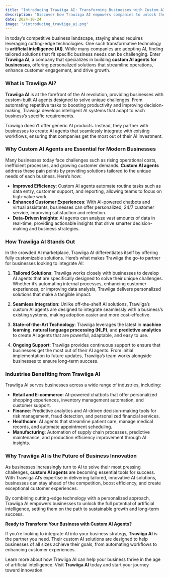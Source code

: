 ```yaml
---
title: "Introducing Trawiiga AI: Transforming Businesses with Custom AI Agents"
description: "Discover how Trawiiga AI empowers companies to unlock the full potential of artificial intelligence for their unique needs."
date: 2024-10-24
image: "/introducing_trawiiga_ai.png"
---
```


In today’s competitive business landscape, staying ahead requires leveraging cutting-edge technologies. One such transformative technology is **artificial intelligence (AI)**. While many companies are adopting AI, finding tailored solutions that fit specific business needs can be challenging. Enter **Trawiiga AI**, a company that specializes in building **custom AI agents for businesses**, offering personalized solutions that streamline operations, enhance customer engagement, and drive growth.

### What is Trawiiga AI?

**Trawiiga AI** is at the forefront of the AI revolution, providing businesses with custom-built AI agents designed to solve unique challenges. From automating repetitive tasks to boosting productivity and improving decision-making, Trawiiga develops intelligent AI systems that adapt to each business’s specific requirements.

Trawiiga doesn’t offer generic AI products. Instead, they partner with businesses to create AI agents that seamlessly integrate with existing workflows, ensuring that companies get the most out of their AI investment.

### Why Custom AI Agents are Essential for Modern Businesses

Many businesses today face challenges such as rising operational costs, inefficient processes, and growing customer demands. **Custom AI agents** address these pain points by providing solutions tailored to the unique needs of each business. Here’s how:

- **Improved Efficiency**: Custom AI agents automate routine tasks such as data entry, customer support, and reporting, allowing teams to focus on high-value work.
- **Enhanced Customer Experiences**: With AI-powered chatbots and virtual assistants, businesses can offer personalized, 24/7 customer service, improving satisfaction and retention.
- **Data-Driven Insights**: AI agents can analyze vast amounts of data in real-time, providing actionable insights that drive smarter decision-making and business strategies.

### How Trawiiga AI Stands Out

In the crowded AI marketplace, Trawiiga AI differentiates itself by offering fully customizable solutions. Here’s what makes Trawiiga the go-to partner for businesses looking to integrate AI:

1. **Tailored Solutions**: Trawiiga works closely with businesses to develop AI agents that are specifically designed to solve their unique challenges. Whether it’s automating internal processes, enhancing customer experiences, or improving data analysis, Trawiiga delivers personalized solutions that make a tangible impact.

2. **Seamless Integration**: Unlike off-the-shelf AI solutions, Trawiiga’s custom AI agents are designed to integrate seamlessly with a business’s existing systems, making adoption easier and more cost-effective.

3. **State-of-the-Art Technology**: Trawiiga leverages the latest in **machine learning**, **natural language processing (NLP)**, and **predictive analytics** to create AI agents that are powerful, adaptable, and easy to use.

4. **Ongoing Support**: Trawiiga provides continuous support to ensure that businesses get the most out of their AI agents. From initial implementation to future updates, Trawiiga’s team works alongside businesses to ensure long-term success.

### Industries Benefiting from Trawiiga AI

Trawiiga AI serves businesses across a wide range of industries, including:

- **Retail and E-commerce**: AI-powered chatbots that offer personalized shopping experiences, inventory management automation, and customer support.
- **Finance**: Predictive analytics and AI-driven decision-making tools for risk management, fraud detection, and personalized financial services.
- **Healthcare**: AI agents that streamline patient care, manage medical records, and automate appointment scheduling.
- **Manufacturing**: Automation of supply chain processes, predictive maintenance, and production efficiency improvement through AI insights.

### Why Trawiiga AI is the Future of Business Innovation

As businesses increasingly turn to AI to solve their most pressing challenges, **custom AI agents** are becoming essential tools for success. With Trawiiga AI’s expertise in delivering tailored, innovative AI solutions, businesses can stay ahead of the competition, boost efficiency, and create exceptional customer experiences.

By combining cutting-edge technology with a personalized approach, Trawiiga AI empowers businesses to unlock the full potential of artificial intelligence, setting them on the path to sustainable growth and long-term success.

**Ready to Transform Your Business with Custom AI Agents?**

If you’re looking to integrate AI into your business strategy, **Trawiiga AI** is the partner you need. Their custom AI solutions are designed to help businesses of all sizes achieve their goals, from automating workflows to enhancing customer experiences.

Learn more about how Trawiiga AI can help your business thrive in the age of artificial intelligence. Visit **Trawiiga AI** today and start your journey toward innovation.

